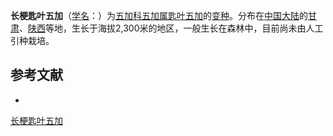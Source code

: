 {{Infraspeciesbox
| name = 长梗匙叶五加
| status = 
| status_system = 
| image = 
| species link = 匙叶五加
| genus = Eleutherococcus
| species = rehderianus
| varietas = longipedunculatus
| authority = 
}}

'''长梗匙叶五加'''（[[学名|学名]]：{{lang|la|''Eleutherococcus rehderianus'' var. ''longipedunculatus''}}）为[[五加科|五加科]][[五加属|五加属]][[匙叶五加|匙叶五加]]的[[变种|变种]]。分布在[[中国大陆|中国大陆]]的[[甘肃|甘肃]]、[[陕西|陕西]]等地，生长于海拔2,300米的地区，一般生长在森林中，目前尚未由人工引种栽培。

== 参考文献 ==
<div class="references-small">
* {{cite web| url =http://www.bioinfo.cn/db05/KmzwSpecies.php?action=view&id=29664| title =长梗匙叶五加（变种）| work =《中国高等植物数据库全库》| publisher =中国科学院微生物研究所| author =昆明植物研究所| accessdate =2009-02-26| deadurl =yes| archiveurl =https://web.archive.org/web/20160305040150/http://www.bioinfo.cn/db05/KmzwSpecies.php?action=view&id=29664| archivedate =2016-03-05}}
</div>
{{Taxonbar|from=Q18231960}}

[[Category:五加属|长梗匙叶五加]]


{{Apiales-stub}}